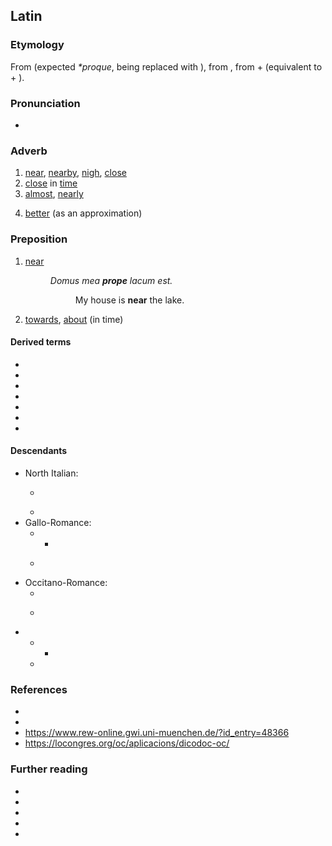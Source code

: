 ==Latin==

===Etymology===
From {{bor|la|osc|-}} (expected ''*proque'', {{m|la|-que}} being replaced with {{cog|osc|-𐌐𐌄}}), from {{der|la|ine-pro|*prokʷe}}, from {{m|ine-pro|*per-|*pro-}} + {{m|ine-pro|*-kʷe}} (equivalent to {{m|la|pro}} + {{m|la|-que}}).

===Pronunciation===
* {{la-IPA}}

===Adverb===
{{la-adv|prope|propius|proximē|sup2=proxumus}}

# [[near]], [[nearby]], [[nigh]], [[close]]
# [[close]] in [[time]]
# [[almost]], [[nearly]]
#: {{syn|la|paene|fermē|ferē|iū̆xtā}}
# [[better]] (as an approximation)

===Preposition===
{{la-prep|accusative}}

# [[near]]
#: ''Domus mea '''prope''' lacum est.''
#:: My house is '''near''' the lake.
# {{lb|la|figuratively}} [[towards]], [[about]] (in time)

====Derived terms====
{{col-top|2}}
* {{l|la|*adprope}}
* {{l|la|propiō}}
* {{l|la|propior}}
* {{l|la|proximus}}
* {{l|la|propinquus}}
* {{l|la|propitius}}
* {{l|la|propter}}
{{col-bottom}}

====Descendants====
{{top2}}
* North Italian:
** {{desc|pms|preuv|pré}} {{q|Piverone}}
** {{desc|lmo|preuf}}
* Gallo-Romance:
** {{desc|fro|prof|pruf|preu|pruef}}
*** {{desc|roa-oit|pruovo|bor=1}}
** {{desc|nrf|promais que|der=1}} {{q|the "pro-" part}}
* Occitano-Romance:
** {{desc|ca|prop}}
** {{desc|oc|prop}} {{desc|oc|prèp|der=1|nolb=1|qq=influenced by [[près]]}}
* {{desc|der=1|VL.|*propeānus}}
** {{desc|fro|prochain}}
*** {{desc|fr|prochain}}
** {{desc|sc|probianu}}
{{bottom}}

===References===
* {{R:roa:AIS|accanto|353}}
* {{R:ine:IEW|vol=III|page=815}}
* https://www.rew-online.gwi.uni-muenchen.de/?id_entry=48366
* https://locongres.org/oc/aplicacions/dicodoc-oc/

===Further reading===
* {{R:M&A}}
* {{R:L&S}}
* {{R:Elementary Lewis}}
* {{R:du Cange}}
* {{R:Gaffiot}}